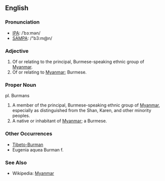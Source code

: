 ==English==

=== Pronunciation ===
*[[International Phonetic Alphabet|IPA]]:  /&#712;b&#604;&#720;m&#601;n/
*[[SAMPA]]: /"b3:m@n/

=== Adjective ===
# Of or relating to the principal, Burmese-speaking ethnic group of [[Myanmar]]. 
# Of or relating to [[Myanmar]]; Burmese.

=== Proper Noun ===
pl. Burmans 

# A member of the principal, Burmese-speaking ethnic group of [[Myanmar]], especially as distinguished from the Shan, Karen, and other minority peoples. 
# A native or inhabitant of [[Myanmar]]; a Burmese.

=== Other Occurrences ===
* [[w:Tibeto-Burman languages|Tibeto-Burman]]
* Eugenia aquea Burman f.

=== See Also ===
* Wikipedia: [[w:Myanmar|Myanmar]]